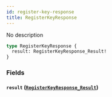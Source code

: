 ```yaml
---
id: register-key-response
title: RegisterKeyResponse
---
```



No description


```graphql
type RegisterKeyResponse {
  result: RegisterKeyResponse_Result!
}
```


### Fields

#### `result` ([`RegisterKeyResponse_Result`](/docs/GraphQL/enums/register-key-response-result))






